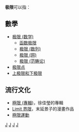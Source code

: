 '''极限'''可以指：

== 數學 ==
* [[极限_(数学)|极限 (数学)]]
** [[函数极限|函数极限]]
** [[极限_(数列)|极限 (数列)]]
** [[极限_(网)|极限 (网)]]
** [[极限_(范畴论)|极限 (范畴论)]]
* [[极限点|极限点]]
* [[上极限和下极限|上极限和下极限]]

== 流行文化 ==
* [[極限_(專輯)|極限 (專輯)]]，徐佳瑩的專輯
* [[Limit_界限|Limit 界限]]，末延景子的漫畫作品
* [[極限運動|極限運動]]
{{disambig|Cat=二字消歧義}}

[[Category:微积分|J]]
[[Category:拓扑学|J]]
[[Category:数学分析|J]]
[[Category:范畴论|J]]